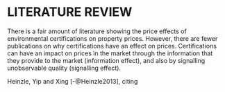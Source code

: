 
# LITERATURE REVIEW

There is a fair amount of literature showing the price effects of environmental certifications on property prices. However, there are fewer publications on why certifications have an effect on prices. Certifications can have an impact on prices in the market through the information that they provide to the market (information effect), and also by signalling unobservable quality (signalling effect).

Heinzle, Yip and Xing [-@Heinzle2013], citing 

\pagebreak